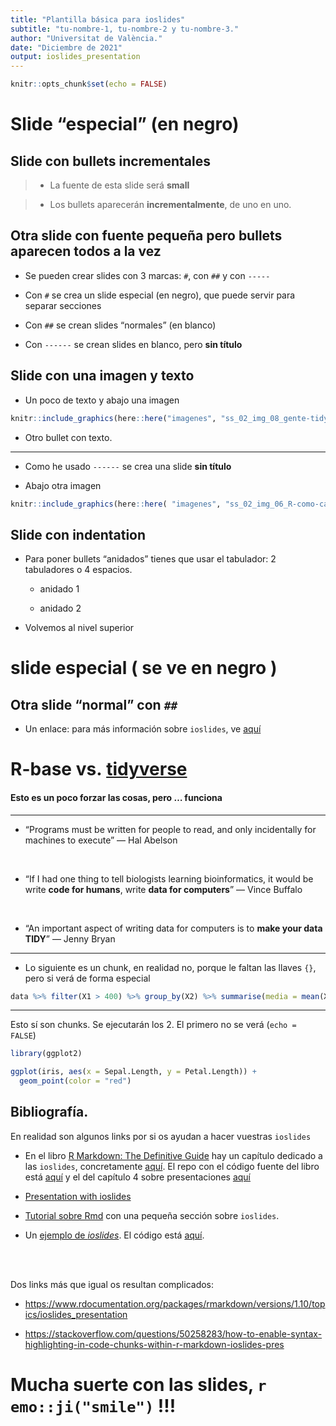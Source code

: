 ```yaml
---
title: "Plantilla básica para ioslides"
subtitle: "tu-nombre-1, tu-nombre-2 y tu-nombre-3."
author: "Universitat de València."
date: "Diciembre de 2021"
output: ioslides_presentation
---
```



```r
knitr::opts_chunk$set(echo = FALSE)
```

# Slide "especial" (en negro)

## Slide con bullets incrementales {.smaller}

> - La fuente de esta slide será **small**

> - Los bullets aparecerán **incrementalmente**, de uno en uno.


## Otra slide con fuente pequeña pero bullets aparecen todos a la vez {.smaller}

- Se pueden crear slides con 3 marcas: `#`, con `##` y con `-----`

- Con `#` se crea un slide especial (en negro), que puede servir para separar secciones

- Con `##` se crean slides "normales" (en blanco)

- Con `------` se crean slides en blanco, pero **sin título**

## Slide con una imagen y texto 

- Un poco de texto y abajo una imagen

```r
knitr::include_graphics(here::here("imagenes", "ss_02_img_08_gente-tidyverse.jpg") ) 
```

- Otro bullet con texto.


---- 

- Como he usado `------` se crea una slide **sin título**

- Abajo otra imagen

```r
knitr::include_graphics(here::here( "imagenes", "ss_02_img_06_R-como-cars.jpeg" ))
```


## Slide con indentation {.smaller}

- Para poner bullets "anidados" tienes que usar el tabulador: 2 tabuladores o 4 espacios.

    - anidado 1

    - anidado 2


- Volvemos al nivel superior



# slide especial ( se ve en negro )

## Otra slide "normal" con `##` {.smaller}

-  Un enlace: para más información sobre `ioslides`, ve [aquí](https://rmarkdown.rstudio.com/ioslides_presentation_format.html)




# **R-base  vs. [tidyverse](https://www.tidyverse.org/)**  

#### Esto es un poco forzar las cosas, pero ... funciona
   
   
---

  - "Programs must be written for people to read, and only incidentally for machines to execute"  --- Hal Abelson

<br>

  - "If I had one thing to tell biologists learning bioinformatics, it would be write **code for humans**, write **data for computers**" --- Vince Buffalo
  
  <br>
  
  - "An important aspect of writing data for computers is to **make your data TIDY**" --- Jenny Bryan

---
    
- Lo siguiente es un chunk, en realidad no, porque le faltan las llaves `{}`, pero si verá de forma especial

```r
data %>% filter(X1 > 400) %>% group_by(X2) %>% summarise(media = mean(X3))
```
  
--- 

Esto sí son chunks. Se ejecutarán los 2. El primero no se verá (`echo = FALSE`) 

```r
library(ggplot2)
```

```r
ggplot(iris, aes(x = Sepal.Length, y = Petal.Length)) +
  geom_point(color = "red")
```


## Bibliografía. {.smaller}

En realidad son algunos links por si os ayudan a hacer vuestras `ioslides`


- En el libro [R Markdown: The Definitive Guide](https://bookdown.org/yihui/rmarkdown/) hay un capítulo dedicado a las `ioslides`, concretamente [aquí](https://rmarkdown.rstudio.com/ioslides_presentation_format.html). El repo con el código fuente del libro está [aquí](https://github.com/rstudio/rmarkdown-book) y el del capítulo 4 sobre presentaciones [aquí](https://github.com/rstudio/rmarkdown-book/blob/master/04-presentations.Rmd)

- [Presentation with ioslides](https://garrettgman.github.io/rmarkdown/ioslides_presentation_format.html)

- [Tutorial sobre Rmd](https://codingclubuc3m.rbind.io/post/2019-09-24/) con una pequeña sección sobre `ioslides`.

- Un [ejemplo de *ioslides*](https://choux130.github.io/slide_thesis_ioslides/#1). El código está [aquí](https://github.com/choux130/slide_thesis_ioslides). 

<br><br>

Dos links más que igual os resultan complicados:  

- <https://www.rdocumentation.org/packages/rmarkdown/versions/1.10/topics/ioslides_presentation>  
  
- <https://stackoverflow.com/questions/50258283/how-to-enable-syntax-highlighting-in-code-chunks-within-r-markdown-ioslides-pres>  
  
  



# Mucha suerte con las slides,  `r emo::ji("smile")` !!!


